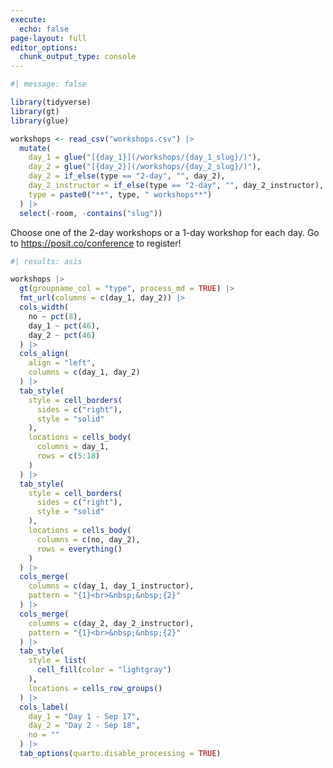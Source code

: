 ```yaml
---
execute: 
  echo: false
page-layout: full
editor_options: 
  chunk_output_type: console
---
```


```r
#| message: false

library(tidyverse)
library(gt)
library(glue)

workshops <- read_csv("workshops.csv") |>
  mutate(
    day_1 = glue("[{day_1}](/workshops/{day_1_slug}/)"),
    day_2 = glue("[{day_2}](/workshops/{day_2_slug}/)"),
    day_2 = if_else(type == "2-day", "", day_2),
    day_2_instructor = if_else(type == "2-day", "", day_2_instructor),
    type = paste0("**", type, " workshops**")
  ) |>
  select(-room, -contains("slug")) 
```

Choose one of the 2-day workshops or a 1-day workshop for each day.
Go to <https://posit.co/conference> to register!

```r
#| results: asis

workshops |>
  gt(groupname_col = "type", process_md = TRUE) |>
  fmt_url(columns = c(day_1, day_2)) |>
  cols_width(
    no ~ pct(8),
    day_1 ~ pct(46),
    day_2 ~ pct(46) 
  ) |>
  cols_align(
    align = "left",
    columns = c(day_1, day_2)
  ) |>
  tab_style(
    style = cell_borders(
      sides = c("right"),
      style = "solid"
    ),
    locations = cells_body(
      columns = day_1,
      rows = c(5:18)
    )
  ) |>
  tab_style(
    style = cell_borders(
      sides = c("right"),
      style = "solid"
    ),
    locations = cells_body(
      columns = c(no, day_2),
      rows = everything()
    )
  ) |>
  cols_merge(
    columns = c(day_1, day_1_instructor),
    pattern = "{1}<br>&nbsp;&nbsp;{2}"
  ) |>
  cols_merge(
    columns = c(day_2, day_2_instructor),
    pattern = "{1}<br>&nbsp;&nbsp;{2}"
  ) |>
  tab_style(
    style = list(
      cell_fill(color = "lightgray")
    ),
    locations = cells_row_groups()
  ) |>
  cols_label(
    day_1 = "Day 1 - Sep 17",
    day_2 = "Day 2 - Sep 18",
    no = ""
  ) |>
  tab_options(quarto.disable_processing = TRUE)
```
